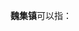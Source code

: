 '''魏集镇'''可以指：
{{PRC admin/disambig|32/03/24/114/000|37/16/21/108/000|41/16/23/103/000}}
{{disambig|cat=三字中国镇名消歧义}}